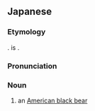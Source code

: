 ==Japanese==
{{DEFAULTSORT:あめりかぐま}}
{{ja-kanjitab|あ|べい|k2=め|り|か|くま|k5=ぐま|r=y|yomi=irr}}
{{wikipedia|lang=ja|アメリカグマ}}

===Etymology===
{{com|ja|アメリカ|熊|tr1=Amerika|t1=[[America]]|tr2=kuma|t2=[[bear]]}}. {{ja-l|亜米利加}} is {{ateji|sort=あめりかぐま}}.

===Pronunciation===
{{ja-pron|acc=4|アメリカぐま|y=i}}

===Noun===
{{ja-noun|^アメリカぐま|^アメリカグマ}}

# an [[American black bear]]

{{C|ja|Ursids}}